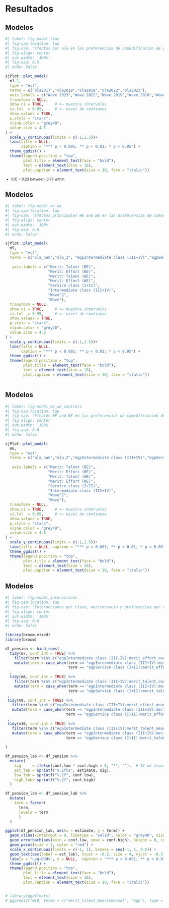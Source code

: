 # Resultados {background-color="#491106ff"}

## Modelos

```r
#| label: fig-model_time
#| fig-cap-location: top
#| fig-cap: "Efectos por ola en las preferencias de comodificación de pensiones"
#| fig-align: center
#| out-width: '100%'
#| fig-asp: 0.5
#| echo: false

sjPlot::plot_model(
  m1.1,
  type = "est",
  terms = c("ola2017","ola2018","ola2019","ola2022","ola2023"),
  axis.labels = c("Wave 2023","Wave 2022","Wave 2019","Wave 2018","Wave 2017"),
  transform = NULL,
  show.ci = TRUE,     # <— muestra intervalos
  ci.lvl  = 0.95,     # <— nivel de confianza
  show.values = TRUE,
  p.style = "stars",
  vline.color = "grey40",
  value.size = 4.5
) +
  scale_y_continuous(limits = c(-1,1.5))+
  labs(title = NULL,
       caption = "*** p < 0.001; ** p < 0.01; * p < 0.05") +
  theme_ggdist() +
  theme(legend.position = "top",
        plot.title = element_text(face = "bold"),
        text = element_text(size = 16),
        plot.caption = element_text(size = 10, face = "italic")) 


```
::: {style="font-size: 80%;"}
- ICC = 0.23 between, 0.77 within
::::

## Modelos

```r
#| label: fig-model_be_we
#| fig-cap-location: top
#| fig-cap: "Efectos principales WE and BE en las preferencias de comodificación de pensiones"
#| fig-align: center
#| out-width: '100%'
#| fig-asp: 0.6
#| echo: false

sjPlot::plot_model(
  m5,
  type = "est",
  terms = c("ola_num","ola_2", "egpIntermediate class (III+IV)","egpService class (I+II)","merit_effort_cwc","merit_talent_cwc", "merit_effort_mean", "merit_talent_mean"),
  
   axis.labels = c("Merit: Talent (BE)",
                   "Merit: Effort (BE)",
                   "Merit: Talent (WE)",
                   "Merit: Effort (WE)",
                   "Service class (I+II)",
                   "Intermediate class (III+IV)",
                   "Wave^2",
                   "Wave"),
  transform = NULL,
  show.ci = TRUE,     # <— muestra intervalos
  ci.lvl  = 0.95,     # <— nivel de confianza
  show.values = TRUE,
  p.style = "stars",
  vline.color = "grey40",
  value.size = 4.5
) +
  scale_y_continuous(limits = c(-1,1.5))+
  labs(title = NULL,
       caption = "*** p < 0.001; ** p < 0.01; * p < 0.05") +
  theme_ggdist() +
  theme(legend.position = "top",
        plot.title = element_text(face = "bold"),
        text = element_text(size = 16),
        plot.caption = element_text(size = 10, face = "italic")) 



```

## Modelos

```r
#| label: fig-model_be_we_controls
#| fig-cap-location: top
#| fig-cap: "Efectos WE and BE en las preferencias de comodificación de pensiones con controles"
#| fig-align: center
#| out-width: '100%'
#| fig-asp: 0.6
#| echo: false

sjPlot::plot_model(
  m6,
  type = "est",
  terms = c("ola_num","ola_2","egpIntermediate class (III+IV)","egpService class (I+II)","merit_effort_cwc","merit_talent_cwc", "merit_effort_mean", "merit_talent_mean"),
  
   axis.labels = c("Merit: Talent (BE)",
                   "Merit: Effort (BE)",
                   "Merit: Talent (WE)",
                   "Merit: Effort (WE)",
                   "Service class (I+II)",
                   "Intermediate class (III+IV)",
                   "Wave^2",
                   "Wave"),
  transform = NULL,
  show.ci = TRUE,     # <— muestra intervalos
  ci.lvl  = 0.95,     # <— nivel de confianza
  show.values = TRUE,
  p.style = "stars",
  vline.color = "grey40",
  value.size = 4.5
) +
  scale_y_continuous(limits = c(-1,1.5))+
  labs(title = NULL, caption = "*** p < 0.001; ** p < 0.01; * p < 0.05") +
  theme_ggdist() +
  theme(legend.position = "top",
        plot.title = element_text(face = "bold"),
        text = element_text(size = 16),
        plot.caption = element_text(size = 10, face = "italic")) 
```


## Modelos

```r
#| label: fig-model_interactions
#| fig-cap-location: top
#| fig-cap: "Interacciones por clase, meritocracia y preferencias por comodificación de pensiones"
#| fig-align: center
#| out-width: '100%'
#| fig-asp: 0.6
#| echo: false

library(broom.mixed)
library(broom)

df_pension <- bind_rows(
  tidy(m7, conf.int = TRUE) %>%
    filter(term %in% c("egpIntermediate class (III+IV):merit_effort_cwc", "egpService class (I+II):merit_effort_cwc")) %>%
    mutate(term = case_when(term == "egpIntermediate class (III+IV):merit_effort_cwc" ~ "Intermediate class (III+IV) x Merit: Effort (WE)",
                            term == "egpService class (I+II):merit_effort_cwc" ~ "Service class (I+II) x Merit: Effort (WE)"))
  ,
  tidy(m8, conf.int = TRUE) %>%
    filter(term %in% c("egpIntermediate class (III+IV):merit_talent_cwc", "egpService class (I+II):merit_talent_cwc")) %>%
    mutate(term = case_when(term == "egpIntermediate class (III+IV):merit_talent_cwc" ~ "Intermediate class (III+IV) x Merit: Talent (WE)",
                            term == "egpService class (I+II):merit_talent_cwc" ~ "Service class (I+II) x Merit: Talent (WE)"))
 ,
 tidy(m9, conf.int = TRUE) %>%
   filter(term %in% c("egpIntermediate class (III+IV):merit_effort_mean", "egpService class (I+II):merit_effort_mean")) %>%
   mutate(term = case_when(term == "egpIntermediate class (III+IV):merit_effort_mean" ~ "Intermediate class (III+IV) x Merit: Effort (BE)",
                           term == "egpService class (I+II):merit_effort_mean" ~ "Service class (I+II) x Merit: Effort (BE)"))
 ,
 tidy(m10, conf.int = TRUE) %>%
   filter(term %in% c("egpIntermediate class (III+IV):merit_talent_mean", "egpService class (I+II):merit_talent_mean")) %>%
   mutate(term = case_when(term == "egpIntermediate class (III+IV):merit_talent_mean" ~ "Intermediate class (III+IV) x Merit: Talent (BE)",
                           term == "egpService class (I+II):merit_talent_mean" ~ "Service class (I+II) x Merit: Talent (BE)"))
  
)

df_pension_lab <- df_pension %>%
  mutate(
    sig     = ifelse(conf.low * conf.high > 0, "*", ""),  # IC no cruza 0
    est_lab = sprintf("%.2f%s", estimate, sig),
    low_lab = sprintf("%.2f", conf.low),
    high_lab= sprintf("%.2f", conf.high)
  )

df_pension_lab <- df_pension_lab %>%
  mutate(
    term = factor(
      term,
      levels = term
      )
  )

ggplot(df_pension_lab, aes(x = estimate, y = term)) +
  geom_vline(xintercept = 0, linetype = "solid", color = "grey40", size = 0.5, alpha = 1) +
  geom_errorbarh(aes(xmin = conf.low, xmax = conf.high), height = 0, color = "red") +
  geom_point(size = 3, color = "red") +
  scale_x_continuous(limits = c(-1, 1), breaks = seq(-1, 1, 0.5)) +
  geom_text(aes(label = est_lab), hjust = -0.2, size = 4, vjust = -0.5, color = "red") +
  labs(x = "Log-Odds", y = NULL,  caption = "*** p < 0.001; ** p < 0.01; * p < 0.05") +
  theme_ggdist() +
  theme(legend.position = "top",
        plot.title = element_text(face = "bold"),
        text = element_text(size = 16),
        plot.caption = element_text(size = 10, face = "italic")) 


# library(ggeffects)
# ggpredict(m10, terms = c("merit_talent_mean[meansd]", "egp"), type = "fixed") %>% plot()

```


